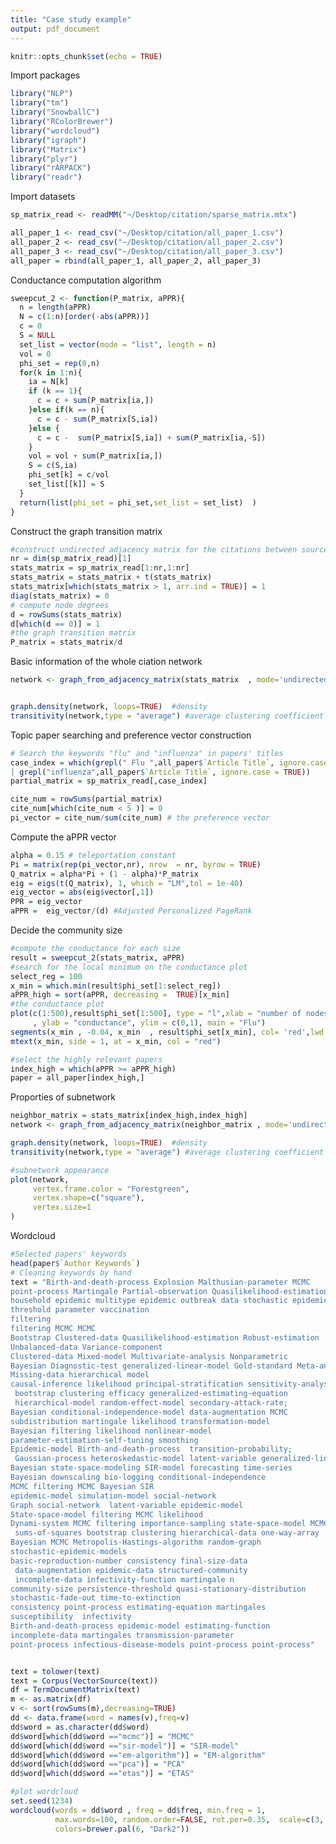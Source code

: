 ```yaml
---
title: "Case study example"
output: pdf_document
---
```


```r
knitr::opts_chunk$set(echo = TRUE)
```

Import packages
```r
library("NLP")
library("tm")
library("SnowballC")
library("RColorBrewer")
library("wordcloud")
library("igraph")
library("Matrix")
library("plyr")
library("rARPACK")
library("readr")
```

Import datasets

```r
sp_matrix_read <- readMM("~/Desktop/citation/sparse_matrix.mtx")

all_paper_1 <- read_csv("~/Desktop/citation/all_paper_1.csv")
all_paper_2 <- read_csv("~/Desktop/citation/all_paper_2.csv")
all_paper_3 <- read_csv("~/Desktop/citation/all_paper_3.csv")
all_paper = rbind(all_paper_1, all_paper_2, all_paper_3)

```



Conductance computation algorithm
```r
sweepcut_2 <- function(P_matrix, aPPR){
  n = length(aPPR)
  N = c(1:n)[order(-abs(aPPR))]
  c = 0 
  S = NULL
  set_list = vector(mode = "list", length = n)
  vol = 0
  phi_set = rep(0,n)
  for(k in 1:n){
    ia = N[k]
    if (k == 1){
      c = c + sum(P_matrix[ia,])
    }else if(k == n){
      c = c - sum(P_matrix[S,ia])
    }else {
      c = c -  sum(P_matrix[S,ia]) + sum(P_matrix[ia,-S])
    }
    vol = vol + sum(P_matrix[ia,])
    S = c(S,ia)
    phi_set[k] = c/vol
    set_list[[k]] = S
  }
  return(list(phi_set = phi_set,set_list = set_list)  )
}

```


Construct the graph transition matrix
```r
#construct undirected adjacency matrix for the citations between source papers
nr = dim(sp_matrix_read)[1]
stats_matrix = sp_matrix_read[1:nr,1:nr] 
stats_matrix = stats_matrix + t(stats_matrix)
stats_matrix[which(stats_matrix > 1, arr.ind = TRUE)] = 1
diag(stats_matrix) = 0
# compute node degrees
d = rowSums(stats_matrix) 
d[which(d == 0)] = 1
#the graph transition matrix
P_matrix = stats_matrix/d 
```


Basic information of the whole ciation network
```r
network <- graph_from_adjacency_matrix(stats_matrix  , mode='undirected', diag=F )


graph.density(network, loops=TRUE)  #density
transitivity(network,type = "average") #average clustering coefficient

```


Topic paper searching and preference vector construction
```r
# Search the keywords "flu" and "influenza" in papers' titles
case_index = which(grepl(" Flu ",all_paper$`Article Title`, ignore.case = TRUE) 
| grepl("influenza",all_paper$`Article Title`, ignore.case = TRUE))
partial_matrix = sp_matrix_read[,case_index]

cite_num = rowSums(partial_matrix)
cite_num[which(cite_num < 5 )] = 0
pi_vector = cite_num/sum(cite_num) # the preference vector
```


Compute the aPPR vector 
```r
alpha = 0.15 # teleportation constant
Pi = matrix(rep(pi_vector,nr), nrow  = nr, byrow = TRUE)
Q_matrix = alpha*Pi + (1 - alpha)*P_matrix
eig = eigs(t(Q_matrix), 1, which = "LM",tol = 1e-40)
eig_vector = abs(eig$vector[,1])
PPR = eig_vector
aPPR =  eig_vector/(d) #Adjusted Personalized PageRank
```

Decide the community size 
```r
#compute the conductance for each size
result = sweepcut_2(stats_matrix, aPPR) 
#search for the local minimum on the conductance plot
select_reg = 100
x_min = which.min(result$phi_set[1:select_reg])
aPPR_high = sort(aPPR, decreasing =  TRUE)[x_min]
#the conductance plot
plot(c(1:500),result$phi_set[1:500], type = "l",xlab = "number of nodes"
     , ylab = "conductance", ylim = c(0,1), main = "Flu")
segments(x_min , -0.04, x_min  , result$phi_set[x_min], col= 'red',lwd = 3, lty = "dashed")
mtext(x_min, side = 1, at = x_min, col = "red")

#select the highly relevant papers
index_high = which(aPPR >= aPPR_high)
paper = all_paper[index_high,]
```



Proporties of subnetwork

```r
neighbor_matrix = stats_matrix[index_high,index_high]
network <- graph_from_adjacency_matrix(neighbor_matrix , mode='undirected', diag=F )

graph.density(network, loops=TRUE)  #density
transitivity(network,type = "average") #average clustering coefficient

#subnetwork appearance 
plot(network,      
     vertex.frame.color = "Forestgreen",           
     vertex.shape=c("square"),       
     vertex.size=1                         
)
```


Wordcloud 

```r
#Selected papers' keywords
head(paper$`Author Keywords`)
# Cleaning keywords by hand
text = "Birth-and-death-process Explosion Malthusian-parameter MCMC 
point-process Martingale Partial-observation Quasilikelihood-estimation 
household epidemic multitype epidemic outbreak data stochastic epidemic 
threshold parameter vaccination
filtering
filtering MCMC MCMC
Bootstrap Clustered-data Quasilikelihood-estimation Robust-estimation 
Unbalanced-data Variance-component
Clustered-data Mixed-model Multivariate-analysis Nonparametric
Bayesian Diagnostic-test generalized-linear-model Gold-standard Meta-analysis 
Missing-data hierarchical model
causal-inference likelihood principal-stratification sensitivity-analysis
 bootstrap clustering efficacy generalized-estimating-equation 
 hierarchical-model random-effect-model secondary-attack-rate;
Bayesian conditional-independence-model data-augmentation MCMC 
subdistribution martingale likelihood transformation-model
Bayesian filtering likelihood nonlinear-model 
parameter-estimation-self-tuning smoothing
Epidemic-model Birth-and-death-process  transition-probability;
 Gaussian-process heteroskedastic-model latent-variable generalized-linear-model 
Bayesian state-space-modeling SIR-model forecasting time-series
Bayesian downscaling bio-logging conditional-independence 
MCMC filtering MCMC Bayesian SIR
epidemic-model simulation-model social-network
Graph social-network  latent-variable epidemic-model
State-space-model filtering MCMC likelihood  
Dynami-system MCMC filtering importance-sampling state-space-model MCMC
 sums-of-squares bootstrap clustering hierarchical-data one-way-array
Bayesian MCMC Metropolis-Hastings-algorithm random-graph 
stochastic-epidemic-models
basic-reproduction-number consistency final-size-data 
 data-augmentation epidemic-data structured-community  
 incomplete-data infectivity-function martingale n 
community-size persistence-threshold quasi-stationary-distribution 
stochastic-fade-out time-to-extinction
consistency point-process estimating-equation martingales  
susceptibility  infectivity
Birth-and-death-process epidemic-model estimating-function 
incomplete-data martingales transmission-parameter
point-process infectious-disease-models point-process point-process"


text = tolower(text)
text = Corpus(VectorSource(text))
df = TermDocumentMatrix(text)
m <- as.matrix(df)
v <- sort(rowSums(m),decreasing=TRUE)
dd <- data.frame(word = names(v),freq=v)
dd$word = as.character(dd$word)
dd$word[which(dd$word =="mcmc")] = "MCMC"
dd$word[which(dd$word =="sir-model")] = "SIR-model"
dd$word[which(dd$word =="em-algorithm")] = "EM-algorithm"
dd$word[which(dd$word =="pca")] = "PCA"
dd$word[which(dd$word =="etas")] = "ETAS"

#plot wordcloud
set.seed(1234)
wordcloud(words = dd$word , freq = dd$freq, min.freq = 1,
          max.words=100, random.order=FALSE, rot.per=0.35,  scale=c(3,.5),
          colors=brewer.pal(6, "Dark2"))

```


